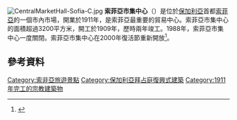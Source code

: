 {{coord|42|42|0|N|23|19|18|E |region:BG_type:landmark |display=title}}
[[File:CentralMarketHall-Sofia-C.jpg|right]]
'''索菲亞市集中心'''（{{lang-bg|Централни софийски хали}}）是位於[[保加利亞|保加利亞]]首都[[索菲亞|索菲亞]]的一個市內市場，開業於1911年，是索菲亞最重要的貿易中心。索菲亞市集中心的面積超過3200平方米，開工於1909年，歷時兩年竣工。1988年，索菲亞市集中心一度關閉。索菲亞市集中心在2000年復活節重新開放<ref name=standart>{{cite web |url=http://www.standartnews.com/archive/2004/05/11/folio/index.htm |title=There's everything you can possibly want in the Market Hall |accessdate=2006-08-24 |last=Peteva |first=Antoaneta |date=11 May 2004 |publisher=Standart News |language=bg |archive-date=2018-11-12 |archive-url=https://web.archive.org/web/20181112002522/http://www.standartnews.com/archive/2004/05/11/folio/index.htm |dead-url=no }}</ref>。
==參考資料==
{{commonscat|Central Market Hall in Sofia}}
{{reflist}}

[[Category:索非亞旅遊景點|Category:索非亞旅遊景點]]
[[Category:保加利亞拜占庭復興式建築|Category:保加利亞拜占庭復興式建築]]
[[Category:1911年完工的宗教建築物|Category:1911年完工的宗教建築物]]